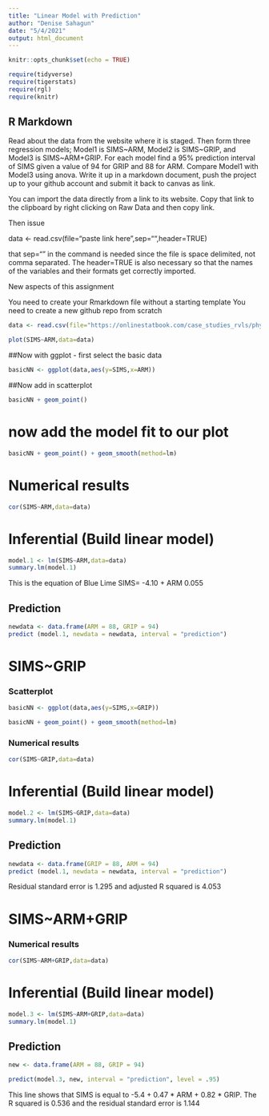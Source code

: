 ```yaml
---
title: "Linear Model with Prediction"
author: "Denise Sahagun"
date: "5/4/2021"
output: html_document
---
```


```r
knitr::opts_chunk$set(echo = TRUE)

```

```r
require(tidyverse)
require(tigerstats)
require(rgl)
require(knitr)
```

## R Markdown

Read about the data from the website where it is staged.  Then form three regression models; Model1 is SIMS~ARM, Model2 is SIMS~GRIP, and Model3 is SIMS~ARM+GRIP. For each model find a 95% prediction interval of SIMS given a value of 94  for GRIP and 88 for ARM. Compare Model1 with Model3 using anova. Write it up in a markdown document, push the project up to your github account and submit it back to canvas as link. 

 

You can import the data directly from a link to its website.  Copy that link to the clipboard by right clicking on Raw Data and then copy link.

Then issue

data <- read.csv(file="paste link here",sep="",header=TRUE)  

that sep=""  in the command is needed since the file is space delimited, not comma separated.  The header=TRUE is also necessary so that the names of the variables and their formats get correctly imported.

New aspects of this assignment

You need to create your Rmarkdown file without a starting template
You need to create a new github repo from scratch

```r
data <- read.csv(file="https://onlinestatbook.com/case_studies_rvls/physical_strength/data.txt",sep="",header=TRUE)
```

```r
plot(SIMS~ARM,data=data)
```

##Now with ggplot - first select the basic data

```r
basicNN <- ggplot(data,aes(y=SIMS,x=ARM))
```

##Now add in scatterplot

```r
basicNN + geom_point()
```

# now add the model fit to our plot

```r
basicNN + geom_point() + geom_smooth(method=lm)
``` 
# Numerical results

```r
cor(SIMS~ARM,data=data)
```

# Inferential  (Build linear model)
  
```r
model.1 <- lm(SIMS~ARM,data=data)
summary.lm(model.1)
```

This is the equation of Blue Lime SIMS= -4.10 + ARM 0.055


## Prediction

```r
newdata <- data.frame(ARM = 88, GRIP = 94)
predict (model.1, newdata = newdata, interval = "prediction")
```
# SIMS~GRIP

### Scatterplot
```r
basicNN <- ggplot(data,aes(y=SIMS,x=GRIP))
```

```r
basicNN + geom_point() + geom_smooth(method=lm)
``` 

### Numerical results

```r
cor(SIMS~GRIP,data=data)
```

# Inferential  (Build linear model)
  
```r
model.2 <- lm(SIMS~GRIP,data=data)
summary.lm(model.1)
```

## Prediction

```r
newdata <- data.frame(GRIP = 88, ARM = 94)
predict (model.1, newdata = newdata, interval = "prediction")
```

Residual standard error is 1.295 and adjusted R squared is 4.053

# SIMS~ARM+GRIP

### Numerical results

```r
cor(SIMS~ARM+GRIP,data=data)
```

# Inferential  (Build linear model)
  
```r
model.3 <- lm(SIMS~ARM+GRIP,data=data)
summary.lm(model.1)
```

## Prediction

```r
new <- data.frame(ARM = 88, GRIP = 94)
```

```r
predict(model.3, new, interval = "prediction", level = .95)
```

This line shows that SIMS is equal to -5.4  + 0.47 * ARM  + 0.82 * GRIP. The R squared is 0.536 and the residual standard error is 1.144

